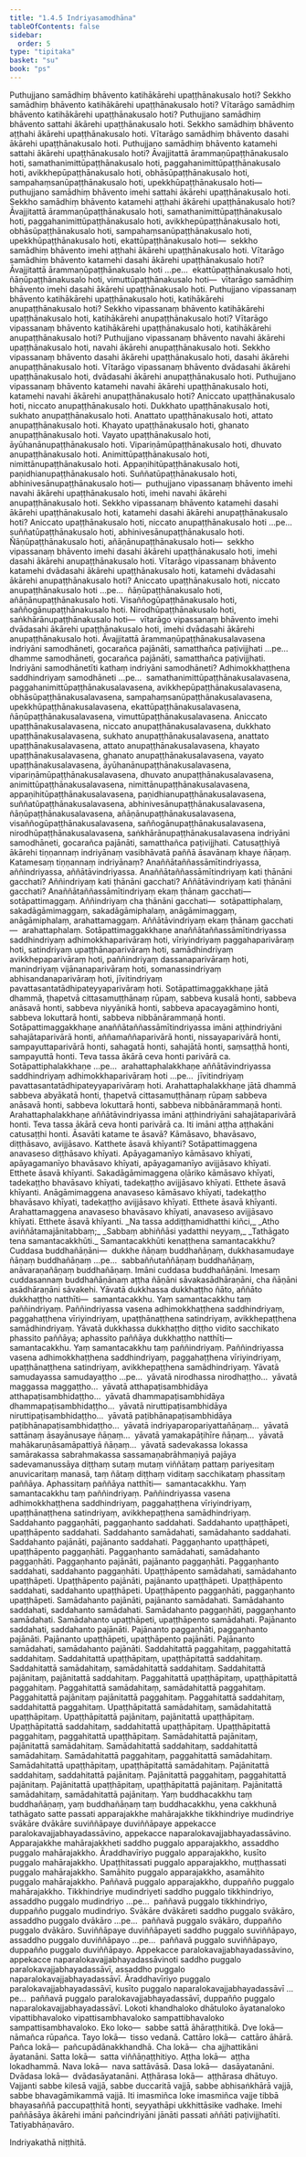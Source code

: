 ```yaml
---
title: "1.4.5 Indriyasamodhāna"
tableOfContents: false
sidebar:
  order: 5
type: "tipitaka"
basket: "su"
book: "ps"
---
```



<DynamicBreadcrumb />

<Division number="204" book="ps">

<Paragraph number="1087" book="ps">
Puthujjano samādhiṃ bhāvento katihākārehi upaṭṭhānakusalo hoti? Sekkho samādhiṃ bhāvento katihākārehi upaṭṭhānakusalo hoti? Vītarāgo samādhiṃ bhāvento katihākārehi upaṭṭhānakusalo hoti? Puthujjano samādhiṃ bhāvento sattahi ākārehi upaṭṭhānakusalo hoti. Sekkho samādhiṃ bhāvento aṭṭhahi ākārehi upaṭṭhānakusalo hoti. Vītarāgo samādhiṃ bhāvento dasahi ākārehi upaṭṭhānakusalo hoti.
</Paragraph>

<Paragraph number="1088" book="ps">
Puthujjano samādhiṃ bhāvento katamehi sattahi ākārehi upaṭṭhānakusalo hoti? Āvajjitattā ārammaṇūpaṭṭhānakusalo hoti, samathanimittūpaṭṭhānakusalo hoti, paggahanimittūpaṭṭhānakusalo hoti, avikkhepūpaṭṭhānakusalo hoti, obhāsūpaṭṭhānakusalo hoti, sampahaṃsanūpaṭṭhānakusalo hoti, upekkhūpaṭṭhānakusalo hoti—  puthujjano samādhiṃ bhāvento imehi sattahi ākārehi upaṭṭhānakusalo hoti.
</Paragraph>

<Paragraph number="1089" book="ps">
Sekkho samādhiṃ bhāvento katamehi aṭṭhahi ākārehi upaṭṭhānakusalo hoti? Āvajjitattā ārammaṇūpaṭṭhānakusalo hoti, samathanimittūpaṭṭhānakusalo hoti, paggahanimittūpaṭṭhānakusalo hoti, avikkhepūpaṭṭhānakusalo hoti, obhāsūpaṭṭhānakusalo hoti, sampahaṃsanūpaṭṭhānakusalo hoti, upekkhūpaṭṭhānakusalo hoti, ekattūpaṭṭhānakusalo hoti—  sekkho samādhiṃ bhāvento imehi aṭṭhahi ākārehi upaṭṭhānakusalo hoti.
</Paragraph>

<Paragraph number="1090" book="ps">
Vītarāgo samādhiṃ bhāvento katamehi dasahi ākārehi upaṭṭhānakusalo hoti? Āvajjitattā ārammaṇūpaṭṭhānakusalo hoti …pe…  ekattūpaṭṭhānakusalo hoti, ñāṇūpaṭṭhānakusalo hoti, vimuttūpaṭṭhānakusalo hoti—  vītarāgo samādhiṃ bhāvento imehi dasahi ākārehi upaṭṭhānakusalo hoti.
</Paragraph>

</Division>
<Division number="205" book="ps">

<Paragraph number="1091" book="ps">
Puthujjano vipassanaṃ bhāvento katihākārehi upaṭṭhānakusalo hoti, katihākārehi anupaṭṭhānakusalo hoti? Sekkho vipassanaṃ bhāvento katihākārehi upaṭṭhānakusalo hoti, katihākārehi anupaṭṭhānakusalo hoti? Vītarāgo vipassanaṃ bhāvento katihākārehi upaṭṭhānakusalo hoti, katihākārehi anupaṭṭhānakusalo hoti?
</Paragraph>

<Paragraph number="1092" book="ps">
Puthujjano vipassanaṃ bhāvento navahi ākārehi upaṭṭhānakusalo hoti, navahi ākārehi anupaṭṭhānakusalo hoti. Sekkho vipassanaṃ bhāvento dasahi ākārehi upaṭṭhānakusalo hoti, dasahi ākārehi anupaṭṭhānakusalo hoti. Vītarāgo vipassanaṃ bhāvento dvādasahi ākārehi upaṭṭhānakusalo hoti, dvādasahi ākārehi anupaṭṭhānakusalo hoti.
</Paragraph>

<Paragraph number="1093" book="ps">
Puthujjano vipassanaṃ bhāvento katamehi navahi ākārehi upaṭṭhānakusalo hoti, katamehi navahi ākārehi anupaṭṭhānakusalo hoti? Aniccato upaṭṭhānakusalo hoti, niccato anupaṭṭhānakusalo hoti. Dukkhato upaṭṭhānakusalo hoti, sukhato anupaṭṭhānakusalo hoti. Anattato upaṭṭhānakusalo hoti, attato anupaṭṭhānakusalo hoti. Khayato upaṭṭhānakusalo hoti, ghanato anupaṭṭhānakusalo hoti. Vayato upaṭṭhānakusalo hoti, āyūhanānupaṭṭhānakusalo hoti. Vipariṇāmūpaṭṭhānakusalo hoti, dhuvato anupaṭṭhānakusalo hoti. Animittūpaṭṭhānakusalo hoti, nimittānupaṭṭhānakusalo hoti. Appaṇihitūpaṭṭhānakusalo hoti, paṇidhianupaṭṭhānakusalo hoti. Suññatūpaṭṭhānakusalo hoti, abhinivesānupaṭṭhānakusalo hoti—  puthujjano vipassanaṃ bhāvento imehi navahi ākārehi upaṭṭhānakusalo hoti, imehi navahi ākārehi anupaṭṭhānakusalo hoti.
</Paragraph>

</Division>
<Division number="206" book="ps">

<Paragraph number="1094" book="ps">
Sekkho vipassanaṃ bhāvento katamehi dasahi ākārehi upaṭṭhānakusalo hoti, katamehi dasahi ākārehi anupaṭṭhānakusalo hoti? Aniccato upaṭṭhānakusalo hoti, niccato anupaṭṭhānakusalo hoti …pe…  suññatūpaṭṭhānakusalo hoti, abhinivesānupaṭṭhānakusalo hoti. Ñāṇūpaṭṭhānakusalo hoti, añāṇānupaṭṭhānakusalo hoti—  sekkho vipassanaṃ bhāvento imehi dasahi ākārehi upaṭṭhānakusalo hoti, imehi dasahi ākārehi anupaṭṭhānakusalo hoti.
</Paragraph>

<Paragraph number="1095" book="ps">
Vītarāgo vipassanaṃ bhāvento katamehi dvādasahi ākārehi upaṭṭhānakusalo hoti, katamehi dvādasahi ākārehi anupaṭṭhānakusalo hoti? Aniccato upaṭṭhānakusalo hoti, niccato anupaṭṭhānakusalo hoti …pe…  ñāṇūpaṭṭhānakusalo hoti, añāṇānupaṭṭhānakusalo hoti. Visaññogūpaṭṭhānakusalo hoti, saññogānupaṭṭhānakusalo hoti. Nirodhūpaṭṭhānakusalo hoti, saṅkhārānupaṭṭhānakusalo hoti—  vītarāgo vipassanaṃ bhāvento imehi dvādasahi ākārehi upaṭṭhānakusalo hoti, imehi dvādasahi ākārehi anupaṭṭhānakusalo hoti.
</Paragraph>

<Paragraph number="1096" book="ps">
Āvajjitattā ārammaṇūpaṭṭhānakusalavasena indriyāni samodhāneti, gocarañca pajānāti, samatthañca paṭivijjhati …pe…  dhamme samodhāneti, gocarañca pajānāti, samatthañca paṭivijjhati. <Emphasis>Indriyāni samodhānetī</Emphasis>ti kathaṃ indriyāni samodhāneti? Adhimokkhaṭṭhena saddhindriyaṃ samodhāneti …pe…  samathanimittūpaṭṭhānakusalavasena, paggahanimittūpaṭṭhānakusalavasena, avikkhepūpaṭṭhānakusalavasena, obhāsūpaṭṭhānakusalavasena, sampahaṃsanūpaṭṭhānakusalavasena, upekkhūpaṭṭhānakusalavasena, ekattūpaṭṭhānakusalavasena, ñāṇūpaṭṭhānakusalavasena, vimuttūpaṭṭhānakusalavasena.
</Paragraph>

<Paragraph number="1097" book="ps">
Aniccato upaṭṭhānakusalavasena, niccato anupaṭṭhānakusalavasena, dukkhato upaṭṭhānakusalavasena, sukhato anupaṭṭhānakusalavasena, anattato upaṭṭhānakusalavasena, attato anupaṭṭhānakusalavasena, khayato upaṭṭhānakusalavasena, ghanato anupaṭṭhānakusalavasena, vayato upaṭṭhānakusalavasena, āyūhanānupaṭṭhānakusalavasena, vipariṇāmūpaṭṭhānakusalavasena, dhuvato anupaṭṭhānakusalavasena, animittūpaṭṭhānakusalavasena, nimittānupaṭṭhānakusalavasena, appaṇihitūpaṭṭhānakusalavasena, paṇidhianupaṭṭhānakusalavasena, suññatūpaṭṭhānakusalavasena, abhinivesānupaṭṭhānakusalavasena, ñāṇūpaṭṭhānakusalavasena, añāṇānupaṭṭhānakusalavasena, visaññogūpaṭṭhānakusalavasena, saññogānupaṭṭhānakusalavasena, nirodhūpaṭṭhānakusalavasena, saṅkhārānupaṭṭhānakusalavasena indriyāni samodhāneti, gocarañca pajānāti, samatthañca paṭivijjhati.
</Paragraph>

</Division>
<Division number="207" book="ps">

<Paragraph number="1098" book="ps">
Catusaṭṭhiyā ākārehi tiṇṇannaṃ indriyānaṃ vasibhāvatā paññā āsavānaṃ khaye ñāṇaṃ. Katamesaṃ tiṇṇannaṃ indriyānaṃ? Anaññātaññassāmītindriyassa, aññindriyassa, aññātāvindriyassa.
</Paragraph>

<Paragraph number="1099" book="ps">
Anaññātaññassāmītindriyaṃ kati ṭhānāni gacchati? Aññindriyaṃ kati ṭhānāni gacchati? Aññātāvindriyaṃ kati ṭhānāni gacchati? Anaññātaññassāmītindriyaṃ ekaṃ ṭhānaṃ gacchati—  sotāpattimaggaṃ. Aññindriyaṃ cha ṭhānāni gacchati—  sotāpattiphalaṃ, sakadāgāmimaggaṃ, sakadāgāmiphalaṃ, anāgāmimaggaṃ, anāgāmiphalaṃ, arahattamaggaṃ. Aññātāvindriyaṃ ekaṃ ṭhānaṃ gacchati—  arahattaphalaṃ.
</Paragraph>

<Paragraph number="1100" book="ps">
Sotāpattimaggakkhaṇe anaññātaññassāmītindriyassa saddhindriyaṃ adhimokkhaparivāraṃ hoti, vīriyindriyaṃ paggahaparivāraṃ hoti, satindriyaṃ upaṭṭhānaparivāraṃ hoti, samādhindriyaṃ avikkhepaparivāraṃ hoti, paññindriyaṃ dassanaparivāraṃ hoti, manindriyaṃ vijānanaparivāraṃ hoti, somanassindriyaṃ abhisandanaparivāraṃ hoti, jīvitindriyaṃ pavattasantatādhipateyyaparivāraṃ hoti. Sotāpattimaggakkhaṇe jātā dhammā, ṭhapetvā cittasamuṭṭhānaṃ rūpaṃ, sabbeva kusalā honti, sabbeva anāsavā honti, sabbeva niyyānikā honti, sabbeva apacayagāmino honti, sabbeva lokuttarā honti, sabbeva nibbānārammaṇā honti. Sotāpattimaggakkhaṇe anaññātaññassāmītindriyassa imāni aṭṭhindriyāni sahajātaparivārā honti, aññamaññaparivārā honti, nissayaparivārā honti, sampayuttaparivārā honti, sahagatā honti, sahajātā honti, saṃsaṭṭhā honti, sampayuttā honti. Teva tassa ākārā ceva honti parivārā ca.
</Paragraph>

<Paragraph number="1101" book="ps">
Sotāpattiphalakkhaṇe …pe…  arahattaphalakkhaṇe aññātāvindriyassa saddhindriyaṃ adhimokkhaparivāraṃ hoti …pe…  jīvitindriyaṃ pavattasantatādhipateyyaparivāraṃ hoti. Arahattaphalakkhaṇe jātā dhammā sabbeva abyākatā honti, ṭhapetvā cittasamuṭṭhānaṃ rūpaṃ sabbeva anāsavā honti, sabbeva lokuttarā honti, sabbeva nibbānārammaṇā honti. Arahattaphalakkhaṇe aññātāvindriyassa imāni aṭṭhindriyāni sahajātaparivārā honti. Teva tassa ākārā ceva honti parivārā ca. Iti imāni aṭṭha aṭṭhakāni catusaṭṭhi honti.
</Paragraph>

<Paragraph number="1102" book="ps">
<Emphasis>Āsavā</Emphasis>ti katame te āsavā? Kāmāsavo, bhavāsavo, diṭṭhāsavo, avijjāsavo. Katthete āsavā khīyanti? Sotāpattimaggena anavaseso diṭṭhāsavo khīyati. Apāyagamanīyo kāmāsavo khīyati, apāyagamanīyo bhavāsavo khīyati, apāyagamanīyo avijjāsavo khīyati. Etthete āsavā khīyanti. Sakadāgāmimaggena oḷāriko kāmāsavo khīyati, tadekaṭṭho bhavāsavo khīyati, tadekaṭṭho avijjāsavo khīyati. Etthete āsavā khīyanti. Anāgāmimaggena anavaseso kāmāsavo khīyati, tadekaṭṭho bhavāsavo khīyati, tadekaṭṭho avijjāsavo khīyati. Etthete āsavā khīyanti. Arahattamaggena anavaseso bhavāsavo khīyati, anavaseso avijjāsavo khīyati. Etthete āsavā khīyanti.
</Paragraph>

</Division>
<Division number="208" book="ps">

<Paragraph number="1103" type="verses" book="ps">
_Na tassa addiṭṭhamidhatthi kiñci,_  
_Atho aviññātamajānitabbaṃ;_  
_Sabbaṃ abhiññāsi yadatthi neyyaṃ,_  
_Tathāgato tena samantacakkhūti._  

</Paragraph>

<Paragraph number="1104" book="ps">
<Emphasis>Samantacakkhū</Emphasis>ti kenaṭṭhena samantacakkhu? Cuddasa buddhañāṇāni—  dukkhe ñāṇaṃ buddhañāṇaṃ, dukkhasamudaye ñāṇaṃ buddhañāṇaṃ …pe…  sabbaññutaññāṇaṃ buddhañāṇaṃ, anāvaraṇañāṇaṃ buddhañāṇaṃ. Imāni cuddasa buddhañāṇāni. Imesaṃ cuddasannaṃ buddhañāṇānaṃ aṭṭha ñāṇāni sāvakasādhāraṇāni, cha ñāṇāni asādhāraṇāni sāvakehi.
</Paragraph>

<Paragraph number="1105" book="ps">
Yāvatā dukkhassa dukkhaṭṭho ñāto, aññāto dukkhaṭṭho natthīti—  samantacakkhu. Yaṃ samantacakkhu taṃ paññindriyaṃ. Paññindriyassa vasena adhimokkhaṭṭhena saddhindriyaṃ, paggahaṭṭhena vīriyindriyaṃ, upaṭṭhānaṭṭhena satindriyaṃ, avikkhepaṭṭhena samādhindriyaṃ. Yāvatā dukkhassa dukkhaṭṭho diṭṭho vidito sacchikato phassito paññāya; aphassito paññāya dukkhaṭṭho natthīti—  samantacakkhu. Yaṃ samantacakkhu taṃ paññindriyaṃ. Paññindriyassa vasena adhimokkhaṭṭhena saddhindriyaṃ, paggahaṭṭhena vīriyindriyaṃ, upaṭṭhānaṭṭhena satindriyaṃ, avikkhepaṭṭhena samādhindriyaṃ. Yāvatā samudayassa samudayaṭṭho …pe…  yāvatā nirodhassa nirodhaṭṭho…  yāvatā maggassa maggaṭṭho…  yāvatā atthapaṭisambhidāya atthapaṭisambhidaṭṭho…  yāvatā dhammapaṭisambhidāya dhammapaṭisambhidaṭṭho…  yāvatā niruttipaṭisambhidāya niruttipaṭisambhidaṭṭho…  yāvatā paṭibhānapaṭisambhidāya paṭibhānapaṭisambhidaṭṭho…  yāvatā indriyaparopariyattañāṇaṃ…  yāvatā sattānaṃ āsayānusaye ñāṇaṃ…  yāvatā yamakapāṭihīre ñāṇaṃ…  yāvatā mahākaruṇāsamāpattiyā ñāṇaṃ…  yāvatā sadevakassa lokassa samārakassa sabrahmakassa sassamaṇabrāhmaṇiyā pajāya sadevamanussāya diṭṭhaṃ sutaṃ mutaṃ viññātaṃ pattaṃ pariyesitaṃ anuvicaritaṃ manasā, taṃ ñātaṃ diṭṭhaṃ viditaṃ sacchikataṃ phassitaṃ paññāya. Aphassitaṃ paññāya natthīti—  samantacakkhu. Yaṃ samantacakkhu taṃ paññindriyaṃ. Paññindriyassa vasena adhimokkhaṭṭhena saddhindriyaṃ, paggahaṭṭhena vīriyindriyaṃ, upaṭṭhānaṭṭhena satindriyaṃ, avikkhepaṭṭhena samādhindriyaṃ.
</Paragraph>

<Paragraph number="1106" book="ps">
Saddahanto paggaṇhāti, paggaṇhanto saddahati. Saddahanto upaṭṭhāpeti, upaṭṭhāpento saddahati. Saddahanto samādahati, samādahanto saddahati. Saddahanto pajānāti, pajānanto saddahati. Paggaṇhanto upaṭṭhāpeti, upaṭṭhāpento paggaṇhāti. Paggaṇhanto samādahati, samādahanto paggaṇhāti. Paggaṇhanto pajānāti, pajānanto paggaṇhāti. Paggaṇhanto saddahati, saddahanto paggaṇhāti. Upaṭṭhāpento samādahati, samādahanto upaṭṭhāpeti. Upaṭṭhāpento pajānāti, pajānanto upaṭṭhāpeti. Upaṭṭhāpento saddahati, saddahanto upaṭṭhāpeti. Upaṭṭhāpento paggaṇhāti, paggaṇhanto upaṭṭhāpeti. Samādahanto pajānāti, pajānanto samādahati. Samādahanto saddahati, saddahanto samādahati. Samādahanto paggaṇhāti, paggaṇhanto samādahati. Samādahanto upaṭṭhāpeti, upaṭṭhāpento samādahati. Pajānanto saddahati, saddahanto pajānāti. Pajānanto paggaṇhāti, paggaṇhanto pajānāti. Pajānanto upaṭṭhāpeti, upaṭṭhāpento pajānāti. Pajānanto samādahati, samādahanto pajānāti.
</Paragraph>

<Paragraph number="1107" book="ps">
Saddahitattā paggahitaṃ, paggahitattā saddahitaṃ. Saddahitattā upaṭṭhāpitaṃ, upaṭṭhāpitattā saddahitaṃ. Saddahitattā samādahitaṃ, samādahitattā saddahitaṃ. Saddahitattā pajānitaṃ, pajānitattā saddahitaṃ. Paggahitattā upaṭṭhāpitaṃ, upaṭṭhāpitattā paggahitaṃ. Paggahitattā samādahitaṃ, samādahitattā paggahitaṃ. Paggahitattā pajānitaṃ pajānitattā paggahitaṃ. Paggahitattā saddahitaṃ, saddahitattā paggahitaṃ. Upaṭṭhāpitattā samādahitaṃ, samādahitattā upaṭṭhāpitaṃ. Upaṭṭhāpitattā pajānitaṃ, pajānitattā upaṭṭhāpitaṃ. Upaṭṭhāpitattā saddahitaṃ, saddahitattā upaṭṭhāpitaṃ. Upaṭṭhāpitattā paggahitaṃ, paggahitattā upaṭṭhāpitaṃ. Samādahitattā pajānitaṃ, pajānitattā samādahitaṃ. Samādahitattā saddahitaṃ, saddahitattā samādahitaṃ. Samādahitattā paggahitaṃ, paggahitattā samādahitaṃ. Samādahitattā upaṭṭhāpitaṃ, upaṭṭhāpitattā samādahitaṃ. Pajānitattā saddahitaṃ, saddahitattā pajānitaṃ. Pajānitattā paggahitaṃ, paggahitattā pajānitaṃ. Pajānitattā upaṭṭhāpitaṃ, upaṭṭhāpitattā pajānitaṃ. Pajānitattā samādahitaṃ, samādahitattā pajānitaṃ.
</Paragraph>

<Paragraph number="1108" book="ps">
Yaṃ buddhacakkhu taṃ buddhañāṇaṃ, yaṃ buddhañāṇaṃ taṃ buddhacakkhu, yena cakkhunā tathāgato satte passati apparajakkhe mahārajakkhe tikkhindriye mudindriye svākāre dvākāre suviññāpaye duviññāpaye appekacce paralokavajjabhayadassāvino, appekacce naparalokavajjabhayadassāvino.
</Paragraph>

<Paragraph number="1109" book="ps">
<Emphasis>Apparajakkhe mahārajakkhe</Emphasis>ti saddho puggalo apparajakkho, assaddho puggalo mahārajakkho. Āraddhavīriyo puggalo apparajakkho, kusīto puggalo mahārajakkho. Upaṭṭhitassati puggalo apparajakkho, muṭṭhassati puggalo mahārajakkho. Samāhito puggalo apparajakkho, asamāhito puggalo mahārajakkho. Paññavā puggalo apparajakkho, duppañño puggalo mahārajakkho.
</Paragraph>

<Paragraph number="1110" book="ps">
<Emphasis>Tikkhindriye mudindriye</Emphasis>ti saddho puggalo tikkhindriyo, assaddho puggalo mudindriyo …pe…  paññavā puggalo tikkhindriyo, duppañño puggalo mudindriyo. <Emphasis>Svākāre dvākāre</Emphasis>ti saddho puggalo svākāro, assaddho puggalo dvākāro …pe…  paññavā puggalo svākāro, duppañño puggalo dvākāro. <Emphasis>Suviññāpaye duviññāpaye</Emphasis>ti saddho puggalo suviññāpayo, assaddho puggalo duviññāpayo …pe…  paññavā puggalo suviññāpayo, duppañño puggalo duviññāpayo.
</Paragraph>

<Paragraph number="1111" book="ps">
<Emphasis>Appekacce paralokavajjabhayadassāvino, appekacce naparalokavajjabhayadassāvino</Emphasis>ti saddho puggalo paralokavajjabhayadassāvī, assaddho puggalo naparalokavajjabhayadassāvī. Āraddhavīriyo puggalo paralokavajjabhayadassāvī, kusīto puggalo naparalokavajjabhayadassāvī …pe…  paññavā puggalo paralokavajjabhayadassāvī, duppañño puggalo naparalokavajjabhayadassāvī.
</Paragraph>

<Paragraph number="1112" book="ps">
<Emphasis>Loko</Emphasis>ti khandhaloko dhātuloko āyatanaloko vipattibhavaloko vipattisambhavaloko sampattibhavaloko sampattisambhavaloko.
</Paragraph>

<Paragraph number="1113" book="ps">
Eko loko—  sabbe sattā āhāraṭṭhitikā. Dve lokā—  nāmañca rūpañca. Tayo lokā—  tisso vedanā. Cattāro lokā—  cattāro āhārā. Pañca lokā—  pañcupādānakkhandhā. Cha lokā—  cha ajjhattikāni āyatanāni. Satta lokā—  satta viññāṇaṭṭhitiyo. Aṭṭha lokā—  aṭṭha lokadhammā. Nava lokā—  nava sattāvāsā. Dasa lokā—  dasāyatanāni. Dvādasa lokā—  dvādasāyatanāni. Aṭṭhārasa lokā—  aṭṭhārasa dhātuyo.
</Paragraph>

<Paragraph number="1114" book="ps">
<Emphasis>Vajjan</Emphasis>ti sabbe kilesā vajjā, sabbe duccaritā vajjā, sabbe abhisaṅkhārā vajjā, sabbe bhavagāmikammā vajjā. Iti imasmiñca loke imasmiñca vajje tibbā bhayasaññā paccupaṭṭhitā honti, seyyathāpi ukkhittāsike vadhake. Imehi paññāsāya ākārehi imāni pañcindriyāni jānāti passati aññāti paṭivijjhatīti.

</Paragraph>
</Division>

<Paragraph number="1115" type="center" book="ps">
Tatiyabhāṇavāro.

  
Indriyakathā niṭṭhitā.
</Paragraph>
